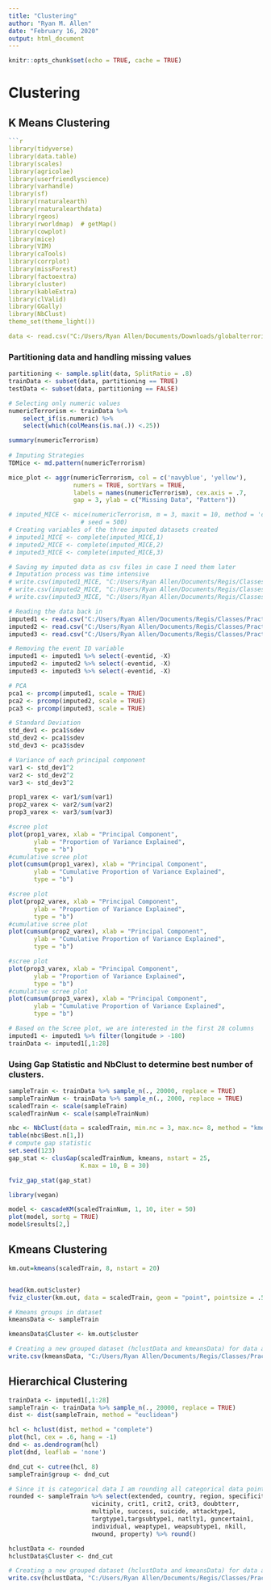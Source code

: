 ---
title: "Clustering"
author: "Ryan M. Allen"
date: "February 16, 2020"
output: html_document
---

```{r setup, include=FALSE}
knitr::opts_chunk$set(echo = TRUE, cache = TRUE)
```

# Clustering
## K Means Clustering

```{r, cache=TRUE, include=FALSE}
```{r data_libraries}
library(tidyverse)
library(data.table)
library(scales)
library(agricolae)
library(userfriendlyscience)
library(varhandle)
library(sf)
library(rnaturalearth)
library(rnaturalearthdata)
library(rgeos)
library(rworldmap)  # getMap()
library(cowplot)
library(mice)
library(VIM)
library(caTools)
library(corrplot)
library(missForest)
library(factoextra)
library(cluster)
library(kableExtra)
library(clValid)
library(GGally)
library(NbClust)
theme_set(theme_light())

data <- read.csv("C:/Users/Ryan Allen/Documents/Downloads/globalterrorismdb_0718dist.csv")
```


### Partitioning data and handling missing values
```{r, cache=TRUE, message=FALSE}
partitioning <- sample.split(data, SplitRatio = .8)
trainData <- subset(data, partitioning == TRUE)
testData <- subset(data, partitioning == FALSE)

# Selecting only numeric values
numericTerrorism <- trainData %>%
    select_if(is.numeric) %>% 
    select(which(colMeans(is.na(.)) <.25))

summary(numericTerrorism)
    
# Imputing Strategies
TDMice <- md.pattern(numericTerrorism)

mice_plot <- aggr(numericTerrorism, col = c('navyblue', 'yellow'),
                  numers = TRUE, sortVars = TRUE,
                  labels = names(numericTerrorism), cex.axis = .7,
                  gap = 3, ylab = c("Missing Data", "Pattern"))

# imputed_MICE <- mice(numericTerrorism, m = 3, maxit = 10, method = 'cart',
                    # seed = 500)
# Creating variables of the three imputed datasets created
# imputed1_MICE <- complete(imputed_MICE,1)
# imputed2_MICE <- complete(imputed_MICE,2)
# imputed3_MICE <- complete(imputed_MICE,3)

# Saving my imputed data as csv files in case I need them later
# Imputation process was time intensive 
# write.csv(imputed1_MICE, "C:/Users/Ryan Allen/Documents/Regis/Classes/Practicum_I/Data/imputed1.csv")
# write.csv(imputed2_MICE, "C:/Users/Ryan Allen/Documents/Regis/Classes/Practicum_I/Data/imputed2.csv")
# write.csv(imputed3_MICE, "C:/Users/Ryan Allen/Documents/Regis/Classes/Practicum_I/Data/imputed3.csv")

# Reading the data back in
imputed1 <- read.csv("C:/Users/Ryan Allen/Documents/Regis/Classes/Practicum_I/Data/Data/imputed1.csv")
imputed2 <- read.csv("C:/Users/Ryan Allen/Documents/Regis/Classes/Practicum_I/Data/Data/imputed2.csv")
imputed3 <- read.csv("C:/Users/Ryan Allen/Documents/Regis/Classes/Practicum_I/Data/Data/imputed3.csv")

# Removing the event ID variable
imputed1 <- imputed1 %>% select(-eventid, -X)
imputed2 <- imputed2 %>% select(-eventid, -X)
imputed3 <- imputed3 %>% select(-eventid, -X)

# PCA
pca1 <- prcomp(imputed1, scale = TRUE)
pca2 <- prcomp(imputed2, scale = TRUE)
pca3 <- prcomp(imputed3, scale = TRUE)

# Standard Deviation
std_dev1 <- pca1$sdev
std_dev2 <- pca1$sdev
std_dev3 <- pca3$sdev

# Variance of each principal component
var1 <- std_dev1^2
var2 <- std_dev2^2
var3 <- std_dev3^2

prop1_varex <- var1/sum(var1)
prop2_varex <- var2/sum(var2)
prop3_varex <- var3/sum(var3)

#scree plot
plot(prop1_varex, xlab = "Principal Component",
       ylab = "Proportion of Variance Explained",
       type = "b")
#cumulative scree plot
plot(cumsum(prop1_varex), xlab = "Principal Component",
       ylab = "Cumulative Proportion of Variance Explained",
       type = "b")

#scree plot
plot(prop2_varex, xlab = "Principal Component",
       ylab = "Proportion of Variance Explained",
       type = "b")
#cumulative scree plot
plot(cumsum(prop2_varex), xlab = "Principal Component",
       ylab = "Cumulative Proportion of Variance Explained",
       type = "b")

#scree plot
plot(prop3_varex, xlab = "Principal Component",
       ylab = "Proportion of Variance Explained",
       type = "b")
#cumulative scree plot
plot(cumsum(prop3_varex), xlab = "Principal Component",
       ylab = "Cumulative Proportion of Variance Explained",
       type = "b")

# Based on the Scree plot, we are interested in the first 28 columns
imputed1 <- imputed1 %>% filter(longitude > -180)
trainData <- imputed1[,1:28]
```

### Using Gap Statistic and NbClust to determine best number of clusters.
```{r, cache=TRUE, message=FALSE}
sampleTrain <- trainData %>% sample_n(., 20000, replace = TRUE)
sampleTrainNum <- trainData %>% sample_n(., 2000, replace = TRUE)
scaledTrain <- scale(sampleTrain)
scaledTrainNum <- scale(sampleTrainNum)

nbc <- NbClust(data = scaledTrain, min.nc = 3, max.nc= 8, method = "kmeans")
table(nbc$Best.n[1,])
# compute gap statistic
set.seed(123)
gap_stat <- clusGap(scaledTrainNum, kmeans, nstart = 25,
                    K.max = 10, B = 30)

fviz_gap_stat(gap_stat)

library(vegan)

model <- cascadeKM(scaledTrainNum, 1, 10, iter = 50)
plot(model, sortg = TRUE)
model$results[2,]
```

## Kmeans Clustering
```{r, cache=TRUE, message=FALSE}
km.out=kmeans(scaledTrain, 8, nstart = 20)


head(km.out$cluster)
fviz_cluster(km.out, data = scaledTrain, geom = "point", pointsize = .5)

# Kmeans groups in dataset
kmeansData <- sampleTrain

kmeansData$Cluster <- km.out$cluster

# Creating a new grouped dataset (hclustData and kmeansData) for data analysis and training purposes
write.csv(kmeansData, "C:/Users/Ryan Allen/Documents/Regis/Classes/Practicum_I/Data/Data/kmeansData.csv")
```

## Hierarchical Clustering
```{r, cache=TRUE, message=FALSE}
trainData <- imputed1[,1:28]
sampleTrain <- trainData %>% sample_n(., 20000, replace = TRUE)
dist <- dist(sampleTrain, method = "euclidean")

hcl <- hclust(dist, method = "complete")
plot(hcl, cex = .6, hang = -1)
dnd <- as.dendrogram(hcl)
plot(dnd, leaflab = 'none')

dnd_cut <- cutree(hcl, 8)
sampleTrain$group <- dnd_cut

# Since it is categorical data I am rounding all categorical data points to the nearest int
rounded <- sampleTrain %>% select(extended, country, region, specificity,
                       vicinity, crit1, crit2, crit3, doubtterr,
                       multiple, success, suicide, attacktype1,
                       targtype1,targsubtype1, natlty1, guncertain1,
                       individual, weaptype1, weapsubtype1, nkill,
                       nwound, property) %>% round()

hclustData <- rounded
hclustData$Cluster <- dnd_cut

# Creating a new grouped dataset (hclustData and kmeansData) for data analysis and training purposes
write.csv(hclustData, "C:/Users/Ryan Allen/Documents/Regis/Classes/Practicum_I/Data/Data/hclustData.csv")
```

